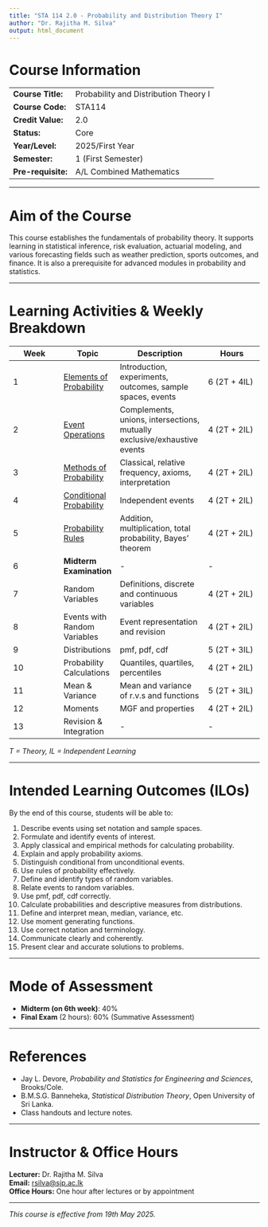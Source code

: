 ```yaml
---
title: "STA 114 2.0 - Probability and Distribution Theory I"
author: "Dr. Rajitha M. Silva"
output: html_document
---
```


# Course Information

|                    |                                       |
|--------------------|---------------------------------------|
| **Course Title:**  | Probability and Distribution Theory I |
| **Course Code:**   | STA114                                |
| **Credit Value:**  | 2.0                                   |
| **Status:**        | Core                                  |
| **Year/Level:**    | 2025/First Year                       |
| **Semester:**      | 1 (First Semester)                    |
| **Pre-requisite:** | A/L Combined Mathematics              |

------------------------------------------------------------------------

# Aim of the Course

This course establishes the fundamentals of probability theory. It supports learning in statistical inference, risk evaluation, actuarial modeling, and various forecasting fields such as weather prediction, sports outcomes, and finance. It is also a prerequisite for advanced modules in probability and statistics.

------------------------------------------------------------------------

# Learning Activities & Weekly Breakdown

::: {style="text-align: center;"}
| **Week** | **Topic** | **Description** | **Hours** |
|----------|----------|-----------------|-----------|
| 1 | [Elements of Probability](week1) | Introduction, experiments, outcomes, sample spaces, events | 6 (2T + 4IL) |
| 2 | [Event Operations](week2) | Complements, unions, intersections, mutually exclusive/exhaustive events | 4 (2T + 2IL) |
| 3 | [Methods of Probability](https://sportsanalyzr.shinyapps.io/week3/) | Classical, relative frequency, axioms, interpretation | 4 (2T + 2IL) |
| 4 | [Conditional Probability](week4.html) | Independent events | 4 (2T + 2IL) |
| 5 | [Probability Rules](week5.html) | Addition, multiplication, total probability, Bayes' theorem | 4 (2T + 2IL) |
| 6 | **Midterm Examination** | - | - |
| 7 | Random Variables | Definitions, discrete and continuous variables | 4 (2T + 2IL) |
| 8 | Events with Random Variables | Event representation and revision | 4 (2T + 2IL) |
| 9 | Distributions | pmf, pdf, cdf | 5 (2T + 3IL) |
| 10 | Probability Calculations | Quantiles, quartiles, percentiles | 4 (2T + 2IL) |
| 11 | Mean & Variance | Mean and variance of r.v.s and functions | 5 (2T + 3IL) |
| 12 | Moments | MGF and properties | 4 (2T + 2IL) |
| 13 | Revision & Integration | - | - |
:::


*T = Theory, IL = Independent Learning*

------------------------------------------------------------------------

# Intended Learning Outcomes (ILOs)

By the end of this course, students will be able to:

1.  Describe events using set notation and sample spaces.\
2.  Formulate and identify events of interest.\
3.  Apply classical and empirical methods for calculating probability.\
4.  Explain and apply probability axioms.\
5.  Distinguish conditional from unconditional events.\
6.  Use rules of probability effectively.\
7.  Define and identify types of random variables.\
8.  Relate events to random variables.\
9.  Use pmf, pdf, cdf correctly.\
10. Calculate probabilities and descriptive measures from distributions.\
11. Define and interpret mean, median, variance, etc.\
12. Use moment generating functions.\
13. Use correct notation and terminology.\
14. Communicate clearly and coherently.\
15. Present clear and accurate solutions to problems.

------------------------------------------------------------------------

# Mode of Assessment

-   **Midterm (on 6th week)**: 40% \
-   **Final Exam** (2 hours): 60% (Summative Assessment)

------------------------------------------------------------------------

# References 

-   Jay L. Devore, *Probability and Statistics for Engineering and Sciences*, Brooks/Cole.\
-   B.M.S.G. Banneheka, *Statistical Distribution Theory*, Open University of Sri Lanka.\
-   Class handouts and lecture notes.

------------------------------------------------------------------------

# Instructor & Office Hours

**Lecturer:** Dr. Rajitha M. Silva\
**Email:** [rsilva\@sjp.ac.lk](mailto:rsilva@sjp.ac.lk){.email}\
**Office Hours:** One hour after lectures or by appointment

------------------------------------------------------------------------

*This course is effective from 19th May 2025.*
